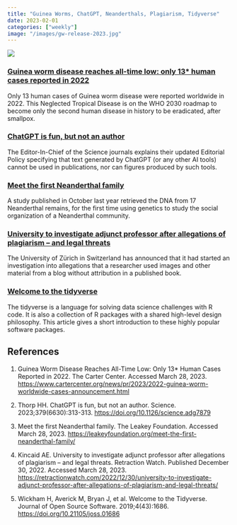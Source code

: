```yaml
---
title: "Guinea Worms, ChatGPT, Neanderthals, Plagiarism, Tidyverse"
date: 2023-02-01
categories: ["weekly"]
image: "/images/gw-release-2023.jpg"
---
```


![](/images/gw-release-2023.jpg)

### [Guinea worm disease reaches all-time low: only 13* human cases reported in 2022](https://www.cartercenter.org/news/pr/2023/2022-guinea-worm-worldwide-cases-announcement.html)

Only 13 human cases of Guinea worm disease were reported worldwide in 2022. This Neglected Tropical Disease is on the WHO 2030 roadmap to become only the second human disease in history to be eradicated, after smallpox.

### [ChatGPT is fun, but not an author](https://doi.org/10.1126/science.adg7879)

The Editor-In-Chief of the Science journals explains their updated Editorial Policy specifying that text generated by ChatGPT (or any other AI tools) cannot be used in publications, nor can figures produced by such tools.

### [Meet the first Neanderthal family](https://leakeyfoundation.org/meet-the-first-neanderthal-family/)

A study published in October last year retrieved the DNA from 17 Neanderthal remains, for the first time using genetics to study the social organization of a Neanderthal community.

### [University to investigate adjunct professor after allegations of plagiarism – and legal threats](https://retractionwatch.com/2022/12/30/university-to-investigate-adjunct-professor-after-allegations-of-plagiarism-and-legal-threats/)

The University of Zürich in Switzerland has announced that it had started an investigation into allegations that a researcher used images and other material from a blog without attribution in a published book.

### [Welcome to the tidyverse](https://doi.org/10.21105/joss.01686)

The tidyverse is a language for solving data science challenges with R code. It is also a collection of R packages with a shared high-level design philosophy. This article gives a short introduction to these highly popular software packages.

## References

1. Guinea Worm Disease Reaches All-Time Low: Only 13* Human Cases Reported in 2022. The Carter Center. Accessed March 28, 2023. <https://www.cartercenter.org/news/pr/2023/2022-guinea-worm-worldwide-cases-announcement.html>

1. Thorp HH. ChatGPT is fun, but not an author. Science. 2023;379(6630):313-313. <https://doi.org/10.1126/science.adg7879>

1. Meet the first Neanderthal family. The Leakey Foundation. Accessed March 28, 2023. <https://leakeyfoundation.org/meet-the-first-neanderthal-family/>

1. Kincaid AE. University to investigate adjunct professor after allegations of plagiarism – and legal threats. Retraction Watch. Published December 30, 2022. Accessed March 28, 2023. <https://retractionwatch.com/2022/12/30/university-to-investigate-adjunct-professor-after-allegations-of-plagiarism-and-legal-threats/>

1. Wickham H, Averick M, Bryan J, et al. Welcome to the Tidyverse. Journal of Open Source Software. 2019;4(43):1686. <https://doi.org/10.21105/joss.01686>
